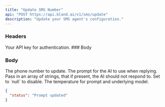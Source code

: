 ```yaml
---
title: "Update SMS Number"
api: "POST https://api.bland.ai/v1/sms/update"
description: "Update your SMS agent's configuration."
---
```


### Headers

<ParamField header="authorization" type="string" required>
  Your API key for authentication.
</ParamField>
### Body


### Body

<ParamField body="phone_number" type="string">
The phone number to update.
</ParamField>

<ParamField body="prompt" type="string">
The prompt for the AI to use when replying. 
</ParamField>

<ParamField body="ignore_keywords" type="array">
Pass in an array of strings, that if present, the AI should not respond to. Set to `null` to disable.
</ParamField>

<ParamField body="temperature" type="number">
The temperature for prompt and underlying model.
</ParamField>

<ResponseExample>

```json Response
{
  "status": "Prompt updated"
}
```

</ResponseExample>










